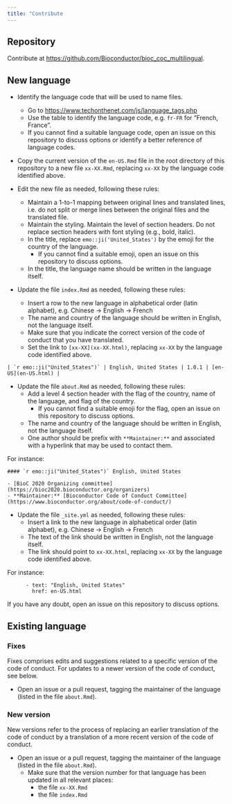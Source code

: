 ```yaml
---
title: "Contribute
---
```


## Repository

Contribute at <https://github.com/Bioconductor/bioc_coc_multilingual>.

## New language

- Identify the language code that will be used to name files.
  + Go to <https://www.techonthenet.com/js/language_tags.php>
  + Use the table to identify the language code, e.g. `fr-FR` for "French, France".
  + If you cannot find a suitable language code, open an issue on this repository to discuss options or identify a better reference of language codes.

- Copy the current version of the `en-US.Rmd` file in the root directory of this repository to a new file `xx-XX.Rmd`, replacing `xx-XX` by the language code identified above.

- Edit the new file as needed, following these rules:
  + Maintain a 1-to-1 mapping between original lines and translated lines, i.e. do not split or merge lines between the original files and the translated file.
  + Maintain the styling. Maintain the level of section headers. Do not replace section headers with font styling (e.g., bold, italic).
  + In the title, replace `emo::ji('United_States')` by the emoji for the country of the language.
    * If you cannot find a suitable emoji, open an issue on this repository to discuss options.
  + In the title, the language name should be written in the language itself.

- Update the file `index.Rmd` as needed, following these rules:
  + Insert a row to the new language in alphabetical order (latin alphabet), e.g. Chinese -> English -> French
  + The name and country of the language should be written in English, not the language itself.
  + Make sure that you indicate the correct version of the code of conduct that you have translated.
  + Set the link to `[xx-XX](xx-XX.html)`, replacing `xx-XX` by the language code identified above.

```
| `r emo::ji("United_States")` | English, United States | 1.0.1 | [en-US](en-US.html) |
```

- Update the file `about.Rmd` as needed, following these rules:
  + Add a level 4 section header with the flag of the country, name of the language, and flag of the country.
    * If you cannot find a suitable emoji for the flag, open an issue on this repository to discuss options.
  + The name and country of the language should be written in English, not the language itself.
  + One author should be prefix with `**Maintainer:**` and associated with a hyperlink that may be used to contact them.

For instance:

```
#### `r emo::ji("United_States")` English, United States

- [BioC 2020 Organizing committee](https://bioc2020.bioconductor.org/organizers)
- **Maintainer:** [Bioconductor Code of Conduct Committee](https://www.bioconductor.org/about/code-of-conduct/)
```

- Update the file `_site.yml` as needed, following these rules:
  + Insert a link to the new language in alphabetical order (latin alphabet), e.g. Chinese -> English -> French
  + The text of the link should be written in English, not the language itself.
  + The link should point to `xx-XX.html`, replacing `xx-XX` by the language code identified above.

For instance:

```
      - text: "English, United States"
        href: en-US.html
```

If you have any doubt, open an issue on this repository to discuss options.

## Existing language

### Fixes

Fixes comprises edits and suggestions related to a specific version of the code of conduct.
For updates to a newer version of the code of conduct, see below.

- Open an issue or a pull request, tagging the maintainer of the language (listed in the file `about.Rmd`).

### New version

New versions refer to the process of replacing an earlier translation of the code of conduct by a translation of a more recent version of the code of conduct.

- Open an issue or a pull request, tagging the maintainer of the language (listed in the file `about.Rmd`).
  + Make sure that the version number for that language has been updated in all relevant places:
    * the file `xx-XX.Rmd`
    * the file `index.Rmd`
